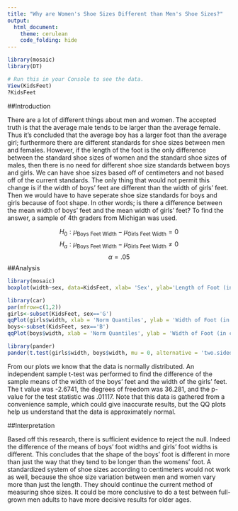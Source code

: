 ```yaml
---
title: "Why are Women's Shoe Sizes Different than Men's Shoe Sizes?"
output: 
  html_document:
    theme: cerulean
    code_folding: hide
---
```


```r
library(mosaic)
library(DT)
```

```r
# Run this in your Console to see the data.
View(KidsFeet)
?KidsFeet
```

<!-- Instructions

1. Use the KidsFeet dataset in R to come up with a question that can be answered with a t Test (One Sample, Paired Samples, or Independent Samples).

2. Establish why the question is interesting. State the question in written form as well as with a statistical "null" and "alternative" hypothesis.

3. Clearly answer your question using statistics. Be sure to compute a p-value and provide supporting numerical and graphical summaries. Also be sure to establish whether or not the requirements of your t test have been satisfied. (See the Math 325 Notebook for details.)

-->
##Introduction


There are a lot of different things about men and women. The accepted truth is that the average male tends to be larger than the average female. Thus it's concluded that the average boy has a larger foot than the average girl; furthermore there are different standards for shoe sizes between men and females. However, if the length of the foot is the only difference between the standard shoe sizes of women and the standard shoe sizes of males, then there is no need for different shoe size standards between boys and girls. We can have shoe sizes based off of centimeters and not based off of the current standards. The only thing that would not permit this change is if the width of boys' feet are different than the width of girls' feet. Then we would have to have seperate shoe size standards for boys and girls because of foot shape. In other words; is there a difference between the mean width of boys' feet and the mean width of girls' feet? To find the answer, a sample of 4th graders from Michigan was used. 

$$
  H_0: \mu_{\text{Boys Feet Width}} - \mu_{\text{Girls Feet Width}} = 0
$$
$$
H_a: \mu_{\text{Boys Feet Width}} - \mu_{\text{Girls Feet Width}} ≠ 0
$$
$$
\alpha = .05
$$
##Analysis



```r
library(mosaic)
boxplot(width~sex, data=KidsFeet, xlab= 'Sex', ylab='Length of Foot (in cm)', main = 'Larger Foot Widths of Boys and Girls \n in 4th Grade', col=c('blue', 'pink'), names=c('Boys', 'Girls'))
```


```r
library(car)
par(mfrow=c(1,2))
girls<-subset(KidsFeet, sex=='G')
qqPlot(girls$width, xlab = 'Norm Quantiles', ylab = 'Width of Foot (in cm)', main = 'QQ Plot of the Width of the \n Larger Foot of the Girls', col = 'pink', pch = 19)
boys<-subset(KidsFeet, sex=='B')
qqPlot(boys$width, xlab = 'Norm Quantiles', ylab = 'Width of Foot (in cm)', main = 'QQ Plot of the Width of \n the Larger Foot of the Boys', col = 'blue', pch=19)
```

```r
library(pander)
pander(t.test(girls$width, boys$width, mu = 0, alternative = 'two.sided', conf.level = 0.95))
```

From our plots we know that the data is normally distributed. An independent sample t-test was performed to find the difference of the sample means of the width of the boys' feet and the width of the girls' feet. The t value was -2.6741, the degrees of freedom was 36.281, and the p-value for the test statistic was .01117. Note that this data is gathered from a convenience sample, which could give inaccurate results, but the QQ plots help us understand that the data is approximately normal.

##Interpretation



Based off this research, there is sufficient evidence to reject the null. Indeed the difference of the means of boys' foot widths and girls' foot widths is different. This concludes that the shape of the boys' foot is different in more than just the way that they tend to be longer than the womens' foot. A standardized system of shoe sizes according to centimeters would not work as well, because the shoe size variation between men and women vary more than just the length. They should continue the current method of measuring shoe sizes. It could be more conclusive to do a test between full-grown men adults to have more decisive results for older ages.